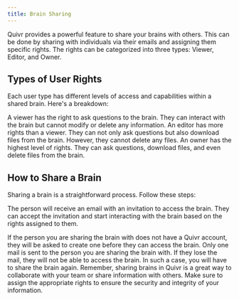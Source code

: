 ```yaml
---
title: Brain Sharing
---
```


Quivr provides a powerful feature to share your brains with others. This can be done by sharing with individuals via their emails and assigning them specific rights. The rights can be categorized into three types: Viewer, Editor, and Owner.

## Types of User Rights

Each user type has different levels of access and capabilities within a shared brain. Here's a breakdown:

<CardGroup cols={3}>
<Card title="Viewer" icon="eye">
A viewer has the right to ask questions to the brain. They can interact with the brain but cannot modify or delete any information.
</Card>

<Card title="Editor" icon="pen">
  An editor has more rights than a viewer. They can not only ask questions but
  also download files from the brain. However, they cannot delete any files.
</Card>

<Card title="Owner" icon="user-crown">
An owner has the highest level of rights. They can ask questions, download files, and even delete files from the brain.
</Card>
</CardGroup>

## How to Share a Brain

Sharing a brain is a straightforward process. Follow these steps:

<Steps>
<Step title="Go to Brain Studio"></Step>

<Step title="Choose the brain that you want to share"></Step>

<Step title="Click on People Tab"></Step>

<Step title="Enter the email address and choose a rol."></Step>

<Step title="Send the invitation"></Step>
</Steps>

The person will receive an email with an invitation to access the brain. They can accept the invitation and start interacting with the brain based on the rights assigned to them.

<Tip>
  If the person you are sharing the brain with does not have a Quivr account,
  they will be asked to create one before they can access the brain.
</Tip>
<Warning>
  Only one mail is sent to the person you are sharing the brain with. If they
  lose the mail, they will not be able to access the brain. In such a case, you
  will have to share the brain again.
</Warning>
<Info>
  Remember, sharing brains in Quivr is a great way to collaborate with your team
  or share information with others. Make sure to assign the appropriate rights
  to ensure the security and integrity of your information.
</Info>
